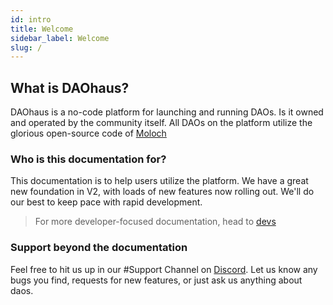 ```yaml
---
id: intro
title: Welcome
sidebar_label: Welcome
slug: /
---
```


## What is DAOhaus?

DAOhaus is a no-code platform for launching and running DAOs. Is it owned and operated by the community itself. All DAOs on the platform utilize the glorious open-source code of [Moloch](/docs/intro-moloch)

### Who is this documentation for?

This documentation is to help users utilize the platform. We have a great new foundation in V2, with loads of new features now rolling out. We'll do our best to keep pace with rapid development.

> For more developer-focused documentation, head to [devs](/docs/devs)

### Support beyond the documentation

Feel free to hit us up in our #Support Channel on [Discord](https://discord.gg/CAqTnwGpez). Let us know any bugs you find, requests for new features, or just ask us anything about daos.
